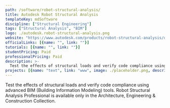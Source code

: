 ```yaml
---
path: /software/robot-structural-analysis/
title: Autodesk Robot Structural Analysis
templateKey: mdSoftware
discipline: ["Structural Engineering"]
tags: ["Structural Analysis", "BIM"]
logo: ./autodesk.robot-structural-analysis.png
website: "https://www.autodesk.com/products/robot-structural-analysis/overview"
officialLinks: [{name: "", link: ""}]
tutorials: [{name: "", link: ""}]
studentPricing: Paid
professionalPricing: Paid
description: >-
  Test the effects of structural loads and verify code compliance using advanced BIM (Building Information Modeling) tools. Robot Structural Analysis Professional is available only in the Architecture, Engineering & Construction Collection.
projects: [{name: "text", link: "www", image: ./placeholder.png, description: "blah blah"}]
---
```


Test the effects of structural loads and verify code compliance using advanced BIM (Building Information Modeling) tools. Robot Structural Analysis Professional is available only in the Architecture, Engineering & Construction Collection.
